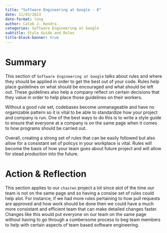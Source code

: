 ```yaml
---
title: "Software Engineering at Google - 8"
date: 11/03/2023
date-format: long
author: Caleb J. Kendra
categories: Software Engineering at Google
subtitle: Style Guide and Rules
title-block-banner: true
---
```


# Summary

This section of `Software Engineering at Google` talks about rules and where they should be applied in order to get the best out of your code. Rules help place guidelines on what should be encouraged and what should be left out. These guidelines also help a company reflect on certain decisions that they value in order to help place those guidelines on their workers. 

Without a good rule set, codebases become unmanageable and have no organizable pattern so it is vital to be able to standardize how your project and company is run. One of the best ways to do this is to write a style guide to ensure that everyone at a company is on the same page when it comes to how programs should be carried out.

Overall, creating a strong set of rules that can be easily followed but also allow for a consistant set of policys in your workplace is vital. Rules will become the basis of how your team goes about future project and will allow for stead production into the future.

# Action & Reflection

This section applies to our `chasten` project a lot since alot of the time our team is not on the same page and so having a consise set of rules could help alot. For instance, if we had more rules pertaining to how pull requests are approved and how work should be done then we could have a much more consistant and efficient team that can make detailed changes faster. Changes like this would put everyone on our team on the same page without having to go through a cumbersome process to beg team members to help with certain aspects of team based software engineering.
